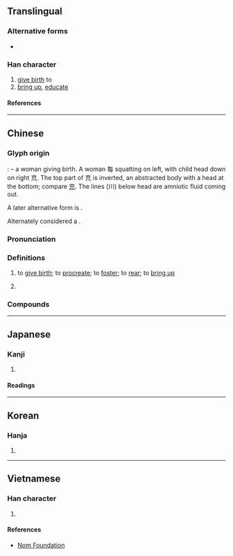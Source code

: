 {{also|育}}
{{character info}}
==Translingual==

===Alternative forms===
* {{l|mul|育}}

===Han character===
{{Han char|rn=80|rad=毋|as=09|sn=13|four=80513|canj=OYYIU|ids=⿰每㐬}}

# [[give birth]] to
# [[bring up]], [[educate]]

====References====
{{Han ref|kx=0590.060|dkj=16740|dj=0982.020|hdz=42384.040|uh=6BD3}}

----

==Chinese==
{{zh-forms}}

===Glyph origin===
{{Han etym}}
{{liushu|p}}: {{Han compound|每|㐬|liushu=p}} – a woman giving birth. A woman 每 squatting on left, with child head down on right 㐬. The top part of 㐬 is {{l|zh|子}} inverted, an abstracted body with a head at the bottom; compare [[充]].  The lines (川) below head are amniotic fluid coming out.

A later alternative form is {{l|zh|育}}.

Alternately considered a {{Han compound|每|𠫓|川|ls=psc|ls2=ic|c1=s|c2=p|c3=s|t1=woman|t2=child|t3=amniotic fluid}}.

===Pronunciation===
{{zh-pron
|m=yù
|c=juk1,juk6
|h=pfs=
|md=
|mn=io̍k
|mn-t=hiog4
|w=
|mc=y
|oc=y
|cat=
}}

===Definitions===
{{zh-hanzi}}

# {{lb|zh|formal}} to [[give birth]]; to [[procreate]]; to [[foster]]; to [[rear]]; to [[bring up]]
# {{surname|zh}}

===Compounds===
{{zh-der|毓子孕孫|毓婷|鍾靈毓秀}}

----

==Japanese==

===Kanji===
{{ja-kanji|grade=|rs=毋09}}

# {{rfdef|ja|sort=毋09}}

====Readings====
{{ja-readings
|on=いく
|kun=そだてる
}}

----

==Korean==

===Hanja===
{{ko-hanja|육}}

# {{rfdef|ko|sort=毋09}}

----

==Vietnamese==

===Han character===
{{vi-readings|rs=毋09|reading=dục}}

# {{rfdef|vi|sort=毋09}}

====References====
*[http://nomfoundation.org/common/nom_details.php?codepoint=6bd3 Nom Foundation]
